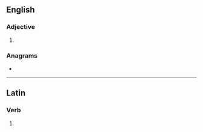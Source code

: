 ==English==

===Adjective===
{{head|en|comparative adjective}}

# {{en-comparative of|acerb}}

===Anagrams===
* {{anagrams|en|a=abceerr|Becerra|cerebra|rebrace}}

----

==Latin==

===Verb===
{{la-verb-form|acerber}}

# {{inflection of|acerbō||1|s|pres|pasv|subj|lang=la}}